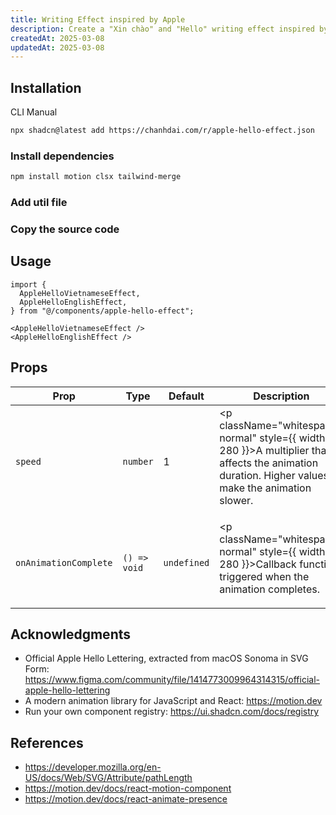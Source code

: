 ```yaml
---
title: Writing Effect inspired by Apple
description: Create a "Xin chào" and "Hello" writing effect inspired by Apple using Motion for React.
createdAt: 2025-03-08
updatedAt: 2025-03-08
---
```


<ComponentPreview name="apple-hello-effect-demo" />

## Installation

<Tabs defaultValue="cli" className="gap-0">

<TabsList>
  <TabsTrigger value="cli">CLI</TabsTrigger>
  <TabsTrigger value="manual">Manual</TabsTrigger>
</TabsList>

<TabsContent value="cli" className="[&>figure]:mb-0">

```sh
npx shadcn@latest add https://chanhdai.com/r/apple-hello-effect.json
```

</TabsContent>

<TabsContent value="manual">

### Install dependencies

```sh
npm install motion clsx tailwind-merge
```

### Add util file

<ComponentSource src="src/lib/cn.ts" title="lib/cn.ts" />

### Copy the source code

<ComponentSource
  name="apple-hello-effect"
  title="components/apple-hello-effect.tsx"
/>

</TabsContent>

</Tabs>

## Usage

```tsx
import {
  AppleHelloVietnameseEffect,
  AppleHelloEnglishEffect,
} from "@/components/apple-hello-effect";
```

```tsx
<AppleHelloVietnameseEffect />
<AppleHelloEnglishEffect />
```

## Props

| Prop                  | Type         | Default     | Description                                                                                                                                            |
| --------------------- | ------------ | ----------- | ------------------------------------------------------------------------------------------------------------------------------------------------------ |
| `speed`               | `number`     | 1           | <p className="whitespace-normal" style={{ width: 280 }}>A multiplier that affects the animation duration. Higher values make the animation slower.</p> |
| `onAnimationComplete` | `() => void` | `undefined` | <p className="whitespace-normal" style={{ width: 280 }}>Callback function triggered when the animation completes.</p>                                  |

## Acknowledgments

- Official Apple Hello Lettering, extracted from macOS Sonoma in SVG Form: https://www.figma.com/community/file/1414773009964314315/official-apple-hello-lettering
- A modern animation library for JavaScript and React: https://motion.dev
- Run your own component registry: https://ui.shadcn.com/docs/registry

## References

- https://developer.mozilla.org/en-US/docs/Web/SVG/Attribute/pathLength
- https://motion.dev/docs/react-motion-component
- https://motion.dev/docs/react-animate-presence
